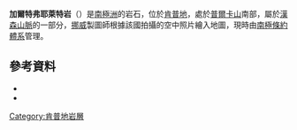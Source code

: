 {{coord|68|16|S|58|35|E|source:GNIS|display=title}}

'''加爾特弗耶萊特岩'''（{{lang-en|Galtefjellet}}）是[[南極洲|南極洲]]的岩石，位於[[肯普地|肯普地]]，處於[[普爾卡山|普爾卡山]]南部，屬於[[漢森山脈|漢森山脈]]的一部分，[[挪威|挪威]]製圖師根據該國拍攝的空中照片繪入地圖，現時由[[南極條約體系|南極條約體系]]管理。

==參考資料==
*{{cite gnis | type = antarid | id = 5441| name = Galtefjellet | accessdate = 2012-04-16}}
*{{usgs-gazetteer|id=5441}}

{{DEFAULTSORT:Galtefjellet}}
[[Category:肯普地岩層|Category:肯普地岩層]]


{{KempLand-geo-stub}}